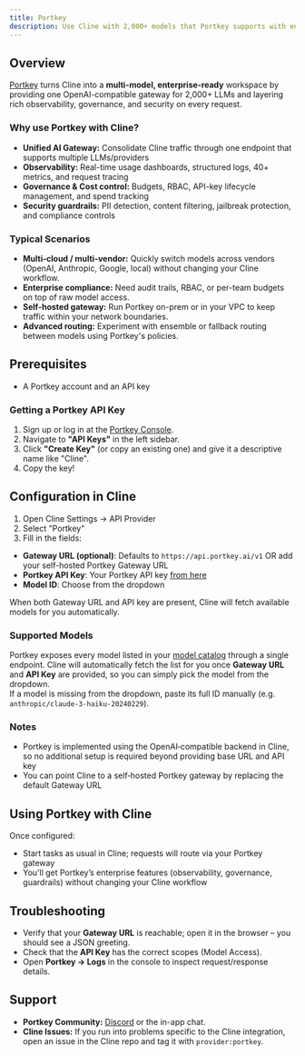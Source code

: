 ```yaml
---
title: Portkey
description: Use Cline with 2,000+ models that Portkey supports with enterprise-grade model access, governance, guardrails, and observability
---
```


## Overview

[Portkey](https://portkey.ai/) turns Cline into a **multi-model, enterprise-ready** workspace by providing one OpenAI-compatible gateway for 2,000+ LLMs and layering rich observability, governance, and security on every request.

### Why use Portkey with Cline?

- **Unified AI Gateway:** Consolidate Cline traffic through one endpoint that supports multiple LLMs/providers
- **Observability:** Real-time usage dashboards, structured logs, 40+ metrics, and request tracing
- **Governance & Cost control:** Budgets, RBAC, API-key lifecycle management, and spend tracking
- **Security guardrails:** PII detection, content filtering, jailbreak protection, and compliance controls

### Typical Scenarios

- **Multi-cloud / multi-vendor:** Quickly switch models across vendors (OpenAI, Anthropic, Google, local) without changing your Cline workflow.
- **Enterprise compliance:** Need audit trails, RBAC, or per-team budgets on top of raw model access.
- **Self-hosted gateway:** Run Portkey on-prem or in your VPC to keep traffic within your network boundaries.
- **Advanced routing:** Experiment with ensemble or fallback routing between models using Portkey's policies.

## Prerequisites

- A Portkey account and an API key

### Getting a Portkey API Key

1. Sign up or log in at the [Portkey Console](https://app.portkey.ai/).
2. Navigate to **"API Keys"** in the left sidebar.
3. Click **"Create Key"** (or copy an existing one) and give it a descriptive name like "Cline".
4. Copy the key!

## Configuration in Cline

1. Open Cline Settings → API Provider
2. Select "Portkey"
3. Fill in the fields:

- **Gateway URL (optional)**: Defaults to `https://api.portkey.ai/v1` OR add your self-hosted Portkey Gateway URL
- **Portkey API Key**: Your Portkey API key [from here](https://app.portkey.ai/)
- **Model ID**: Choose from the dropdown

When both Gateway URL and API key are present, Cline will fetch available models for you automatically.

### Supported Models

Portkey exposes every model listed in your [model catalog](https://app.portkey.ai/model-catalog/models) through a single endpoint.  Cline will automatically fetch the list for you once **Gateway URL** and **API Key** are provided, so you can simply pick the model from the dropdown.  
If a model is missing from the dropdown, paste its full ID manually (e.g. `anthropic/claude-3-haiku-20240229`).

### Notes

- Portkey is implemented using the OpenAI‑compatible backend in Cline, so no additional setup is required beyond providing base URL and API key
- You can point Cline to a self‑hosted Portkey gateway by replacing the default Gateway URL

## Using Portkey with Cline

Once configured:

- Start tasks as usual in Cline; requests will route via your Portkey gateway
- You’ll get Portkey’s enterprise features (observability, governance, guardrails) without changing your Cline workflow

## Troubleshooting

- Verify that your **Gateway URL** is reachable; open it in the browser – you should see a JSON greeting.
- Check that the **API Key** has the correct scopes (Model Access).
- Open **Portkey → Logs** in the console to inspect request/response details.

## Support

- **Portkey Community:** [Discord](https://portkey.wiki/community) or the in-app chat.
- **Cline Issues:** If you run into problems specific to the Cline integration, open an issue in the Cline repo and tag it with `provider:portkey`.
